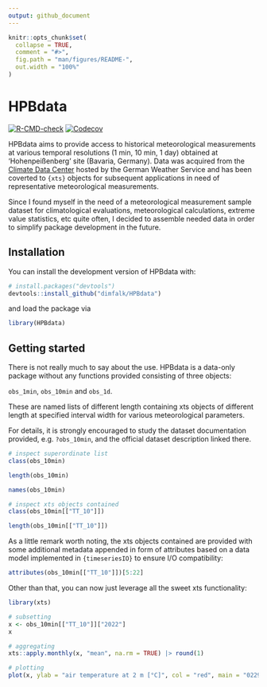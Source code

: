 ```yaml
---
output: github_document
---
```


<!-- README.md is generated from README.Rmd. Please edit that file -->

```r
knitr::opts_chunk$set(
  collapse = TRUE,
  comment = "#>",
  fig.path = "man/figures/README-",
  out.width = "100%"
)
```

# HPBdata

<!-- badges: start -->
[![R-CMD-check](https://github.com/dimfalk/HPBdata/actions/workflows/R-CMD-check.yaml/badge.svg)](https://github.com/dimfalk/HPBdata/actions/workflows/R-CMD-check.yaml)
[![Codecov](https://codecov.io/gh/dimfalk/HPBdata/graph/badge.svg)](https://app.codecov.io/gh/dimfalk/HPBdata)
<!-- badges: end -->

HPBdata aims to provide access to historical meteorological measurements at 
various temporal resolutions (1 min, 10 min, 1 day) obtained at 'Hohenpeißenberg' 
site (Bavaria, Germany). Data was acquired from the [Climate Data Center](https://opendata.dwd.de/climate_environment/CDC/observations_germany/climate) 
hosted by the German Weather Service and has been coverted to `{xts}` objects 
for subsequent applications in need of representative meteorological measurements.

Since I found myself in the need of a meteorological measurement sample dataset 
for climatological evaluations, meteorological calculations, extreme value 
statistics, etc quite often, I decided to assemble needed data in order to 
simplify package development in the future.

## Installation

You can install the development version of HPBdata with:

``` r
# install.packages("devtools")
devtools::install_github("dimfalk/HPBdata")
```

and load the package via

```r
library(HPBdata)
```

## Getting started

There is not really much to say about the use. HPBdata is a data-only package 
without any functions provided consisting of three objects: 

`obs_1min`, `obs_10min` and `obs_1d`.

These are named lists of different length containing xts objects of different 
length at specified interval width for various meteorological parameters.

For details, it is strongly encouraged to study the dataset documentation 
provided, e.g. `?obs_10min`, and the official dataset description linked there.

```r
# inspect superordinate list
class(obs_10min)

length(obs_10min)

names(obs_10min)

# inspect xts objects contained
class(obs_10min[["TT_10"]])

length(obs_10min[["TT_10"]])
```

As a little remark worth noting, the xts objects contained are provided with 
some additional metadata appended in form of attributes based on a data model 
implemented in `{timeseriesIO}` to ensure I/O compatibility: 

```r
attributes(obs_10min[["TT_10"]])[5:22]
```

Other than that, you can now just leverage all the sweet xts functionality:

```r
library(xts)

# subsetting
x <- obs_10min[["TT_10"]]["2022"]
x

# aggregating
xts::apply.monthly(x, "mean", na.rm = TRUE) |> round(1)

# plotting
plot(x, ylab = "air temperature at 2 m [°C]", col = "red", main = "02290 Hohenpeißenberg")
```
